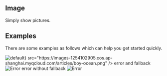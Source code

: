

<Meta title="Components/Data Display/Image" component={Image} />

## Image

Simply show pictures.

## Examples

There are some examples as follows which can help you get started quickly.

<Canvas>
  <Story name="default">
    <Image
      alt="default"
      placeholder={<div style={{ width: '200px', height: '200px', background: '#f5f5f5' }} />}
      src="https://images-1254102905.cos.ap-shanghai.myqcloud.com/articles/boy-ocean.png"
    />
    <Divider dashed textStyle={{ color: '#999' }}>
      error and fallback
    </Divider>
    <Image
      alt="Error"
      fallback="https://images-1254102905.cos.ap-shanghai.myqcloud.com/articles%2Fbreak.svg"
      src="https://images-1254102905.cos.ap-shanghai.myqcloud.com/articles/error.png"
    />
    <Divider dashed textStyle={{ color: '#999' }}>
      error without fallback
    </Divider>
    <Image
      alt="Error"
      src="https://images-1254102905.cos.ap-shanghai.myqcloud.com/articles/error.png"
    />
  </Story>
</Canvas>

<ReadMe />
